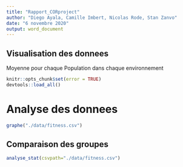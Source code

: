 ```yaml
---
title: "Rapport_CORproject"
author: "Diego Ayala, Camille Imbert, Nicolas Rode, Stan Zanvo"
date: "6 novembre 2020"
output: word_document
---
```


## Visualisation des donnees

Moyenne pour chaque Population dans chaque environnement

```r
knitr::opts_chunk$set(error = TRUE)
devtools::load_all()
```

# Analyse des donnees
```r
graphe("./data/fitness.csv")

```

## Comparaison des groupes

```r
analyse_stat(csvpath="./data/fitness.csv")
```

